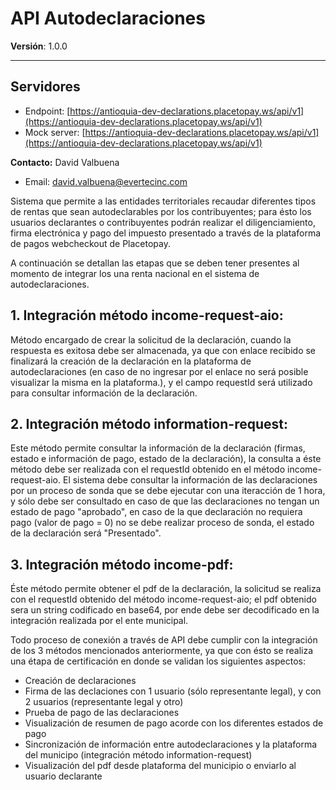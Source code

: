 # API Autodeclaraciones
**Versión**: 1.0.0

---

## Servidores
  - Endpoint: [https://antioquia-dev-declarations.placetopay.ws/api/v1](https://antioquia-dev-declarations.placetopay.ws/api/v1)
  - Mock server: [https://antioquia-dev-declarations.placetopay.ws/api/v1](https://antioquia-dev-declarations.placetopay.ws/api/v1)


**Contacto:**
David Valbuena
 - Email: [david.valbuena@evertecinc.com](mailto:david.valbuena@evertecinc.com)

Sistema que permite a las entidades territoriales recaudar diferentes tipos de rentas que sean autodeclarables por los contribuyentes; para ésto los usuarios declarantes o contribuyentes podrán realizar el diligenciamiento, firma electrónica y pago del impuesto presentado a través de la plataforma de pagos webcheckout de Placetopay.

A continuación se detallan las etapas que se deben tener presentes al momento de integrar los una renta nacional en el sistema de autodeclaraciones.

## 1. Integración método income-request-aio:
Método encargado de crear la solicitud de la declaración, cuando la respuesta es exitosa debe ser almacenada, ya que con enlace recibido se finalizará la creación de la declaración en la plataforma de autodeclaraciones (en caso de no ingresar por el enlace no será posible visualizar la misma en la plataforma.), y el campo requestId será utilizado para consultar información de la declaración.

## 2. Integración método information-request:
Este método permite consultar la información de la declaración (firmas, estado e información de pago, estado de la declaración), la consulta a éste método debe ser realizada con el requestId obtenido en el método income-request-aio. El sistema debe consultar la información de las declaraciones por un proceso de sonda que se debe ejecutar con una iteracción de 1 hora, y sólo debe ser consultado en caso de que las declaraciones no tengan un estado de pago "aprobado", en caso de la que declaración no requiera pago (valor de pago = 0) no se debe realizar proceso de sonda, el estado de la declaración será "Presentado".

## 3. Integración método income-pdf:
Éste método permite obtener el pdf de la declaración, la solicitud se realiza con el requestId obtenido del método income-request-aio; el pdf obtenido sera un string codificado en base64, por ende debe ser decodificado en la integración realizada por el ente municipal.

<Note>
Todo proceso de conexión a través de API debe cumplir con la integración de los 3 métodos mencionados anteriormente, ya que con ésto se realiza una étapa de certificación en donde se validan los siguientes aspectos:

* Creación de declaraciones
* Firma de las declaciones con 1 usuario (sólo representante legal), y con 2 usuarios (representante legal y otro)
* Prueba de pago de las declaraciones
* Visualización de resumen de pago acorde con los diferentes estados de pago
* Sincronización de información entre autodeclaraciones y la plataforma del municipo (integración método information-request)
* Visualización del pdf desde plataforma del municipio o enviarlo al usuario declarante
</Note>
